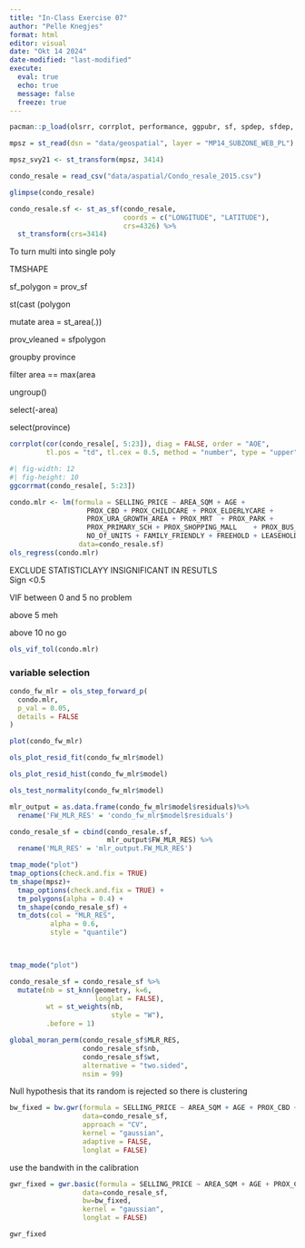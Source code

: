 ```yaml
---
title: "In-Class Exercise 07"
author: "Pelle Knegjes"
format: html
editor: visual
date: "Okt 14 2024"
date-modified: "last-modified"
execute: 
  eval: true
  echo: true
  message: false
  freeze: true
---
```


```r
pacman::p_load(olsrr, corrplot, performance, ggpubr, sf, spdep, sfdep, GWmodel, tmap, tidyverse, glue, gtsummary, ggstatsplot)
```

```r
mpsz = st_read(dsn = "data/geospatial", layer = "MP14_SUBZONE_WEB_PL")
```

```r
mpsz_svy21 <- st_transform(mpsz, 3414)
```

```r
condo_resale = read_csv("data/aspatial/Condo_resale_2015.csv")
```

```r
glimpse(condo_resale)
```

```r
condo_resale.sf <- st_as_sf(condo_resale,
                            coords = c("LONGITUDE", "LATITUDE"),
                            crs=4326) %>%
  st_transform(crs=3414)
```

To turn multi into single poly

TMSHAPE

sf_polygon = prov_sf

st(cast (polygon

mutate area = st_area(.))

prov_vleaned = sfpolygon

groupby province

filter area == max(area

ungroup()

select(-area)

select(province)

```r
corrplot(cor(condo_resale[, 5:23]), diag = FALSE, order = "AOE",
         tl.pos = "td", tl.cex = 0.5, method = "number", type = "upper")

```

```r
#| fig-width: 12
#| fig-height: 10
ggcorrmat(condo_resale[, 5:23])
```

```r
condo.mlr <- lm(formula = SELLING_PRICE ~ AREA_SQM + AGE + 
                   PROX_CBD + PROX_CHILDCARE + PROX_ELDERLYCARE +
                   PROX_URA_GROWTH_AREA + PROX_MRT  + PROX_PARK + 
                   PROX_PRIMARY_SCH + PROX_SHOPPING_MALL    + PROX_BUS_STOP + 
                   NO_Of_UNITS + FAMILY_FRIENDLY + FREEHOLD + LEASEHOLD_99YR,
                 data=condo_resale.sf)
ols_regress(condo.mlr)

```

EXCLUDE STATISTICLAYY INSIGNIFICANT IN RESUTLS\
Sign \<0.5

VIF between 0 and 5 no problem

above 5 meh

above 10 no go

```r
ols_vif_tol(condo.mlr)
```

### variable selection

```r
condo_fw_mlr = ols_step_forward_p(
  condo.mlr,
  p_val = 0.05,
  details = FALSE
)
```

```r
plot(condo_fw_mlr)
```

```r
ols_plot_resid_fit(condo_fw_mlr$model)
```

```r
ols_plot_resid_hist(condo_fw_mlr$model)
```

```r
ols_test_normality(condo_fw_mlr$model)
```

```r
mlr_output = as.data.frame(condo_fw_mlr$model$residuals)%>%
  rename('FW_MLR_RES' = 'condo_fw_mlr$model$residuals')
```

```r
condo_resale_sf = cbind(condo_resale.sf,
                        mlr_output$FW_MLR_RES) %>%
  rename('MLR_RES' = 'mlr_output.FW_MLR_RES')
```

```r
tmap_mode("plot")
tmap_options(check.and.fix = TRUE)
tm_shape(mpsz)+
  tmap_options(check.and.fix = TRUE) +
  tm_polygons(alpha = 0.4) +
  tm_shape(condo_resale_sf) +
  tm_dots(col = "MLR_RES",
          alpha = 0.6,
          style = "quantile")

  
```

```r
tmap_mode("plot")
```

```r
condo_resale_sf = condo_resale_sf %>%
  mutate(nb = st_knn(geometry, k=6,
                     longlat = FALSE),
         wt = st_weights(nb,
                         style = "W"),
         .before = 1)
```

```r
global_moran_perm(condo_resale_sf$MLR_RES,
                  condo_resale_sf$nb,
                  condo_resale_sf$wt,
                  alternative = "two.sided",
                  nsim = 99)
```

Null hypothesis that its random is rejected so there is clustering

```r
bw_fixed = bw.gwr(formula = SELLING_PRICE ~ AREA_SQM + AGE + PROX_CBD + PROX_CHILDCARE + PROX_ELDERLYCARE + PROX_URA_GROWTH_AREA + PROX_MRT + PROX_PARK + PROX_PRIMARY_SCH + PROX_SHOPPING_MALL + PROX_BUS_STOP + NO_Of_UNITS + FAMILY_FRIENDLY + FREEHOLD,
                  data=condo_resale_sf,
                  approach = "CV",
                  kernel = "gaussian",
                  adaptive = FALSE,
                  longlat = FALSE)

```

use the bandwith in the calibration

```r
gwr_fixed = gwr.basic(formula = SELLING_PRICE ~ AREA_SQM + AGE + PROX_CBD + PROX_CHILDCARE + PROX_ELDERLYCARE + PROX_URA_GROWTH_AREA + PROX_MRT + PROX_PARK + PROX_PRIMARY_SCH + PROX_SHOPPING_MALL + PROX_BUS_STOP + NO_Of_UNITS + FAMILY_FRIENDLY + FREEHOLD,
                  data=condo_resale_sf,
                  bw=bw_fixed,
                  kernel = "gaussian",
                  longlat = FALSE)
```

```r
gwr_fixed
```

```r

```

```r

```

```r

```

```r

```

```r

```

```r

```
